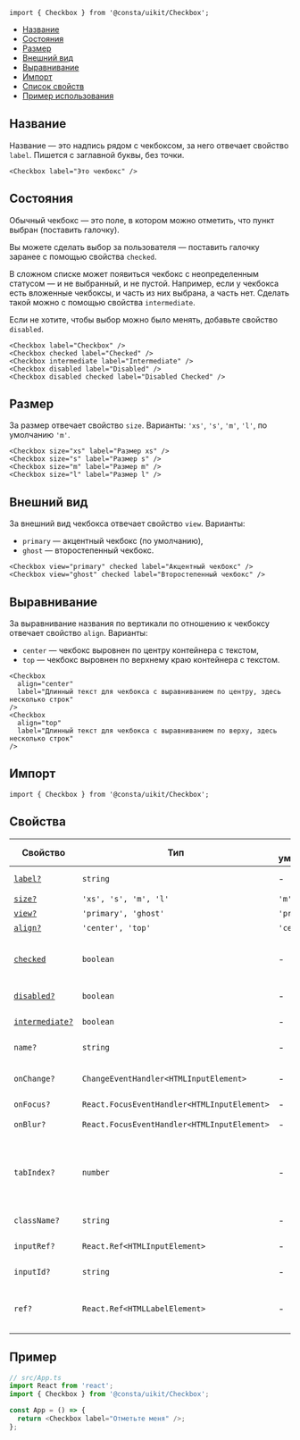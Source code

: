 

```tsx
import { Checkbox } from '@consta/uikit/Checkbox';
```

<MdxMenu>

- [Название](#название)
- [Состояния](#состояния)
- [Размер](#размер)
- [Внешний вид](#внешний-вид)
- [Выравнивание](#выравнивание)
- [Импорт](#импорт)
- [Список свойств](#свойства)
- [Пример использования](#пример)

</MdxMenu>

## Название

Название — это надпись рядом с чекбоксом, за него отвечает свойство `label`. Пишется с заглавной буквы, без точки.

```tsx
<Checkbox label="Это чекбокс" />
```

<CheckboxExampleName />

## Состояния

Обычный чекбокс — это поле, в котором можно отметить, что пункт выбран (поставить галочку).

Вы можете сделать выбор за пользователя — поставить галочку заранее с помощью свойства `checked`.

В сложном списке может появиться чекбокс с неопределенным статусом — и не выбранный, и не пустой.
Например, если у чекбокса есть вложенные чекбоксы, и часть из них выбрана, а часть нет.
Сделать такой можно с помощью свойства `intermediate`.

Если не хотите, чтобы выбор можно было менять, добавьте свойство `disabled`.

```tsx
<Checkbox label="Checkbox" />
<Checkbox checked label="Checked" />
<Checkbox intermediate label="Intermediate" />
<Checkbox disabled label="Disabled" />
<Checkbox disabled checked label="Disabled Checked" />
```

<CheckboxExampleStatus />

## Размер

За размер отвечает свойство `size`. Варианты: `'xs'`, `'s'`, `'m'`, `'l'`, по умолчанию `'m'`.

```tsx
<Checkbox size="xs" label="Размер xs" />
<Checkbox size="s" label="Размер s" />
<Checkbox size="m" label="Размер m" />
<Checkbox size="l" label="Размер l" />
```

<CheckboxExampleSize />

## Внешний вид

За внешний вид чекбокса отвечает свойство `view`. Варианты:

- `primary` — акцентный чекбокс (по умолчанию),
- `ghost` — второстепенный чекбокс.

```tsx
<Checkbox view="primary" checked label="Акцентный чекбокс" />
<Checkbox view="ghost" checked label="Второстепенный чекбокс" />
```

<CheckboxExampleView />

## Выравнивание

За выравнивание названия по вертикали по отношению к чекбоксу отвечает свойство `align`. Варианты:

- `center` — чекбокс выровнен по центру контейнера с текстом,
- `top` — чекбокс выровнен по верхнему краю контейнера с текстом.

```tsx
<Checkbox
  align="center"
  label="Длинный текст для чекбокса с выравниванием по центру, здесь несколько строк"
/>
<Checkbox
  align="top"
  label="Длинный текст для чекбокса с выравниванием по верху, здесь несколько строк"
/>
```

<CheckboxExampleAlign />

## Импорт

```tsx
import { Checkbox } from '@consta/uikit/Checkbox';
```

## Свойства

| Свойство                      | Тип                                         | По умолчанию | Описание                                                                     |
| ----------------------------- | ------------------------------------------- | ------------ | ---------------------------------------------------------------------------- |
| [`label?`](#название)         | `string`                                    | -            | Надпись рядом с чекбоксом                                                    |
| [`size?`](#размер)            | `'xs', 's', 'm', 'l'`                       | `'m'`        | Размер                                                                       |
| [`view?`](#внешний-вид)       | `'primary', 'ghost'`                        | `'primary'`  | Внешний вид                                                                  |
| [`align?`](#выравнивание)     | `'center', 'top'`                           | `'center'`   | Выравнивание                                                                 |
| [`checked`](#состояния)       | `boolean`                                   | -            | Отмечает, выбран чекбокс или нет (ставит галочку)                            |
| [`disabled?`](#состояния)     | `boolean`                                   | -            | Блокирует чекбокс                                                            |
| [`intermediate?`](#состояния) | `boolean`                                   | -            | Делает чекбокс неопределенным                                                |
| `name?`                       | `string`                                    | -            | Имя `<input>` в DOM                                                          |
| `onChange?`                   | `ChangeEventHandler<HTMLInputElement>`      | -            | Действие при смене состояния чекбокса                                        |
| `onFocus?`                    | `React.FocusEventHandler<HTMLInputElement>` | -            | Событие фокуса                                                               |
| `onBlur?`                     | `React.FocusEventHandler<HTMLInputElement>` | -            | Событие расфокусировки                                                       |
| `tabIndex?`                   | `number`                                    | -            | Порядковый номер при переходе между элементами интерфейса по клавише **tab** |
| `className?`                  | `string`                                    | -            | Дополнительный CSS-класс                                                     |
| `inputRef?`                   | `React.Ref<HTMLInputElement>`               | -            | Ссылка на DOM-элемент `<input>`                                              |
| `inputId?`                    | `string`                                    | -            | Идентификатор для инпута                                                     |
| `ref?`                        | `React.Ref<HTMLLabelElement>`               | -            | Ссылка на корневой DOM-элемент этого компонента                              |

## Пример

```ts
// src/App.ts
import React from 'react';
import { Checkbox } from '@consta/uikit/Checkbox';

const App = () => {
  return <Checkbox label="Отметьте меня" />;
};
```
